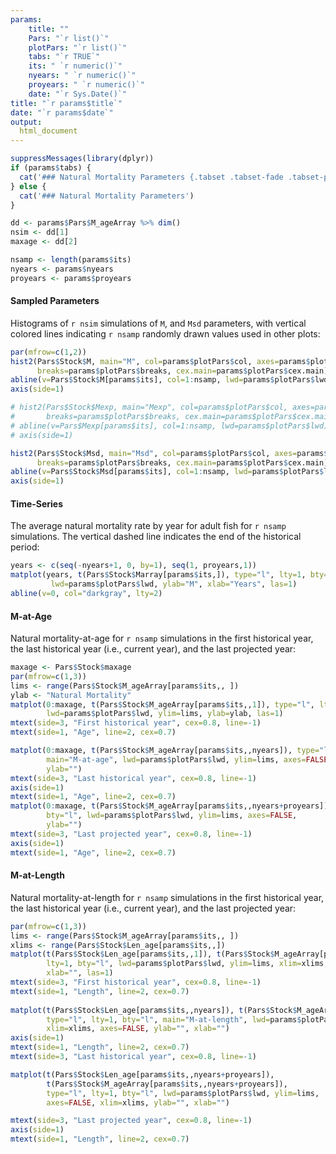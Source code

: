 ```yaml
---
params: 
    title: ""
    Pars: "`r list()`"
    plotPars: "`r list()`"
    tabs: "`r TRUE`"
    its: " `r numeric()`"
    nyears: " `r numeric()`"
    proyears: " `r numeric()`"
    date: "`r Sys.Date()`"
title: "`r params$title`"
date: "`r params$date`"
output:
  html_document
---
```


```r
suppressMessages(library(dplyr))
if (params$tabs) {
  cat('### Natural Mortality Parameters {.tabset .tabset-fade .tabset-pills}' )
} else {
  cat('### Natural Mortality Parameters')
}

dd <- params$Pars$M_ageArray %>% dim()
nsim <- dd[1]
maxage <- dd[2]

nsamp <- length(params$its)
nyears <- params$nyears
proyears <- params$proyears
```


#### Sampled Parameters 
Histograms of `r nsim` simulations of `M`, and `Msd` parameters, with vertical colored lines indicating `r nsamp` randomly drawn values used in other plots:

```r
par(mfrow=c(1,2))
hist2(Pars$Stock$M, main="M", col=params$plotPars$col, axes=params$plotPars$axes,
      breaks=params$plotPars$breaks, cex.main=params$plotPars$cex.main)
abline(v=Pars$Stock$M[params$its], col=1:nsamp, lwd=params$plotPars$lwd)
axis(side=1) 

# hist2(Pars$Stock$Mexp, main="Mexp", col=params$plotPars$col, axes=params$plotPars$axes,
#       breaks=params$plotPars$breaks, cex.main=params$plotPars$cex.main)
# abline(v=Pars$Mexp[params$its], col=1:nsamp, lwd=params$plotPars$lwd)
# axis(side=1) 

hist2(Pars$Stock$Msd, main="Msd", col=params$plotPars$col, axes=params$plotPars$axes,
      breaks=params$plotPars$breaks, cex.main=params$plotPars$cex.main)
abline(v=Pars$Stock$Msd[params$its], col=1:nsamp, lwd=params$plotPars$lwd)
axis(side=1) 
```


#### Time-Series
The average natural mortality rate by year for adult fish for `r nsamp` simulations. The vertical dashed line indicates the end of the historical period:

```r
years <- c(seq(-nyears+1, 0, by=1), seq(1, proyears,1))
matplot(years, t(Pars$Stock$Marray[params$its,]), type="l", lty=1, bty="l", main="M by Year", 
         lwd=params$plotPars$lwd, ylab="M", xlab="Years", las=1)
abline(v=0, col="darkgray", lty=2)
```



#### M-at-Age 
Natural mortality-at-age for `r nsamp` simulations in the first historical year, the last historical year (i.e., current year), 
and the last projected year:

```r
maxage <- Pars$Stock$maxage
par(mfrow=c(1,3))
lims <- range(Pars$Stock$M_ageArray[params$its,, ])
ylab <- "Natural Mortality"
matplot(0:maxage, t(Pars$Stock$M_ageArray[params$its,,1]), type="l", lty=1, bty="l", 
        lwd=params$plotPars$lwd, ylim=lims, ylab=ylab, las=1)
mtext(side=3, "First historical year", cex=0.8, line=-1)
mtext(side=1, "Age", line=2, cex=0.7)

matplot(0:maxage, t(Pars$Stock$M_ageArray[params$its,,nyears]), type="l", lty=1, bty="l", 
        main="M-at-age", lwd=params$plotPars$lwd, ylim=lims, axes=FALSE,
        ylab="")
mtext(side=3, "Last historical year", cex=0.8, line=-1)
axis(side=1)
mtext(side=1, "Age", line=2, cex=0.7)
matplot(0:maxage, t(Pars$Stock$M_ageArray[params$its,,nyears+proyears]), type="l", lty=1, 
        bty="l", lwd=params$plotPars$lwd, ylim=lims, axes=FALSE,
        ylab="")
mtext(side=3, "Last projected year", cex=0.8, line=-1)
axis(side=1)
mtext(side=1, "Age", line=2, cex=0.7)


```

#### M-at-Length
Natural mortality-at-length for `r nsamp` simulations in the first historical year, the last historical year (i.e., current year), 
and the last projected year:

```r
par(mfrow=c(1,3))
lims <- range(Pars$Stock$M_ageArray[params$its,, ])
xlims <- range(Pars$Stock$Len_age[params$its,,])
matplot(t(Pars$Stock$Len_age[params$its,,1]), t(Pars$Stock$M_ageArray[params$its,,1]), type="l", 
        lty=1, bty="l", lwd=params$plotPars$lwd, ylim=lims, xlim=xlims, ylab="Natural Mortality", 
        xlab="", las=1)
mtext(side=3, "First historical year", cex=0.8, line=-1)
mtext(side=1, "Length", line=2, cex=0.7)
  
matplot(t(Pars$Stock$Len_age[params$its,,nyears]), t(Pars$Stock$M_ageArray[params$its,,nyears]), 
        type="l", lty=1, bty="l", main="M-at-length", lwd=params$plotPars$lwd, ylim=lims, 
        xlim=xlims, axes=FALSE, ylab="", xlab="")
axis(side=1)
mtext(side=1, "Length", line=2, cex=0.7)
mtext(side=3, "Last historical year", cex=0.8, line=-1)

matplot(t(Pars$Stock$Len_age[params$its,,nyears+proyears]), 
        t(Pars$Stock$M_ageArray[params$its,,nyears+proyears]), 
        type="l", lty=1, bty="l", lwd=params$plotPars$lwd, ylim=lims, 
        axes=FALSE, xlim=xlims, ylab="", xlab="")

mtext(side=3, "Last projected year", cex=0.8, line=-1)
axis(side=1)
mtext(side=1, "Length", line=2, cex=0.7)
  ```

